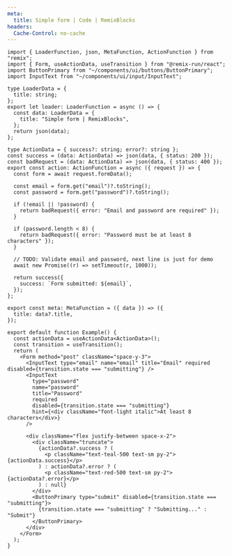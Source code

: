 ```yaml
---
meta:
  title: Simple form | Code | RemixBlocks
headers:
  Cache-Control: no-cache
---
```


```tsx
import { LoaderFunction, json, MetaFunction, ActionFunction } from "remix";
import { Form, useActionData, useTransition } from "@remix-run/react";
import ButtonPrimary from "~/components/ui/buttons/ButtonPrimary";
import InputText from "~/components/ui/input/InputText";

type LoaderData = {
  title: string;
};
export let loader: LoaderFunction = async () => {
  const data: LoaderData = {
    title: "Simple form | RemixBlocks",
  };
  return json(data);
};

type ActionData = { success?: string; error?: string };
const success = (data: ActionData) => json(data, { status: 200 });
const badRequest = (data: ActionData) => json(data, { status: 400 });
export const action: ActionFunction = async ({ request }) => {
  const form = await request.formData();

  const email = form.get("email")?.toString();
  const password = form.get("password")?.toString();

  if (!email || !password) {
    return badRequest({ error: "Email and password are required" });
  }

  if (password.length < 8) {
    return badRequest({ error: "Password must be at least 8 characters" });
  }

  // TODO: Validate email and password, next line is just for demo
  await new Promise((r) => setTimeout(r, 1000));

  return success({
    success: `Form submitted: ${email}`,
  });
};

export const meta: MetaFunction = ({ data }) => ({
  title: data?.title,
});

export default function Example() {
  const actionData = useActionData<ActionData>();
  const transition = useTransition();
  return (
    <Form method="post" className="space-y-3">
      <InputText type="email" name="email" title="Email" required disabled={transition.state === "submitting"} />
      <InputText
        type="password"
        name="password"
        title="Password"
        required
        disabled={transition.state === "submitting"}
        hint={<div className="font-light italic">At least 8 characters</div>}
      />

      <div className="flex justify-between space-x-2">
        <div className="truncate">
          {actionData?.success ? (
            <p className="text-teal-500 text-sm py-2">{actionData.success}</p>
          ) : actionData?.error ? (
            <p className="text-red-500 text-sm py-2">{actionData?.error}</p>
          ) : null}
        </div>
        <ButtonPrimary type="submit" disabled={transition.state === "submitting"}>
          {transition.state === "submitting" ? "Submitting..." : "Submit"}
        </ButtonPrimary>
      </div>
    </Form>
  );
}
```
